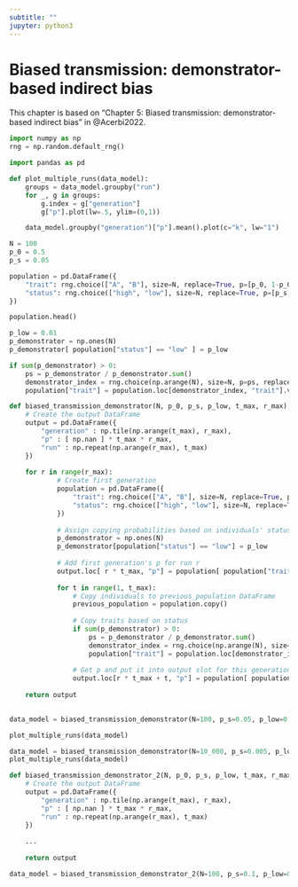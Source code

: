 ```yaml
---
subtitle: ""
jupyter: python3
---
```


# Biased transmission: demonstrator-based indirect bias {#sec-demonstrator-biased-transmission}

:::{.callout-note}
This chapter is based on "Chapter 5: Biased transmission: demonstrator-based indirect bias" in @Acerbi2022.
:::

```python
import numpy as np 
rng = np.random.default_rng()

import pandas as pd
```

```python
def plot_multiple_runs(data_model):
    groups = data_model.groupby("run")
    for _, g in groups:
        g.index = g["generation"]
        g["p"].plot(lw=.5, ylim=(0,1))

    data_model.groupby("generation")["p"].mean().plot(c="k", lw="1")
```

```python
N = 100
p_0 = 0.5
p_s = 0.05
```

```python
population = pd.DataFrame({
    "trait": rng.choice(["A", "B"], size=N, replace=True, p=[p_0, 1-p_0]),
    "status": rng.choice(["high", "low"], size=N, replace=True, p=[p_s, 1-p_s])
})
```

```python
population.head()
```

```python
p_low = 0.01
p_demonstrator = np.ones(N)
p_demonstrator[ population["status"] == "low" ] = p_low
```

```python
if sum(p_demonstrator) > 0:
    ps = p_demonstrator / p_demonstrator.sum()
    demonstrator_index = rng.choice(np.arange(N), size=N, p=ps, replace=True)
    population["trait"] = population.loc[demonstrator_index, "trait"].values
```

```python
def biased_transmission_demonstrator(N, p_0, p_s, p_low, t_max, r_max):
    # Create the output DataFrame
    output = pd.DataFrame({
        "generation" : np.tile(np.arange(t_max), r_max),
        "p" : [ np.nan ] * t_max * r_max,
        "run" : np.repeat(np.arange(r_max), t_max)
    })
    
    for r in range(r_max):
            # Create first generation
            population = pd.DataFrame({
                "trait": rng.choice(["A", "B"], size=N, replace=True, p=[p_0, 1-p_0]),
                "status": rng.choice(["high", "low"], size=N, replace=True, p=[p_s, 1-p_s])
            })
            
            # Assign copying probabilities based on individuals' status
            p_demonstrator = np.ones(N)
            p_demonstrator[population["status"] == "low"] = p_low
            
            # Add first generation's p for run r
            output.loc[ r * t_max, "p"] = population[ population["trait"] == "A" ].shape[0] / N
            
            for t in range(1, t_max):
                # Copy individuals to previous_population DataFrame
                previous_population = population.copy()
                
                # Copy traits based on status
                if sum(p_demonstrator) > 0:
                    ps = p_demonstrator / p_demonstrator.sum()
                    demonstrator_index = rng.choice(np.arange(N), size=N, p=ps, replace=True)
                    population["trait"] = population.loc[demonstrator_index, "trait"].values
                
                # Get p and put it into output slot for this generation t and run r
                output.loc[r * t_max + t, "p"] = population[ population["trait"] == "A" ].shape[0] / N
                
    return output
                
```

```python
data_model = biased_transmission_demonstrator(N=100, p_s=0.05, p_low=0.0001, p_0=0.5, t_max=50, r_max=10)
```

```python
plot_multiple_runs(data_model)
```

```python
data_model = biased_transmission_demonstrator(N=10_000, p_s=0.005, p_low=0.0001, p_0=0.5, t_max=200, r_max=10)
plot_multiple_runs(data_model)
```

```python
def biased_transmission_demonstrator_2(N, p_0, p_s, p_low, t_max, r_max):
    # Create the output DataFrame
    output = pd.DataFrame({
        "generation" : np.tile(np.arange(t_max), r_max),
        "p" : [ np.nan ] * t_max * r_max,
        "run" : np.repeat(np.arange(r_max), t_max)
    })
    
    ...
    
    return output
```

```python
data_model = biased_transmission_demonstrator_2(N=100, p_s=0.1, p_low=0.0001, p_0=0.5, t_max=50, r_max=50)
```



